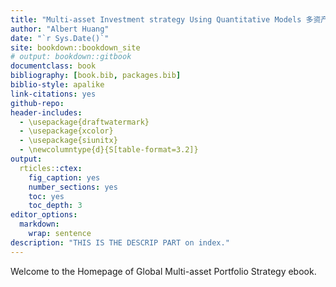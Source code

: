 ```yaml
--- 
title: "Multi-asset Investment strategy Using Quantitative Models 多资产策略量化模型"
author: "Albert Huang"
date: "`r Sys.Date()`"
site: bookdown::bookdown_site
# output: bookdown::gitbook
documentclass: book
bibliography: [book.bib, packages.bib]
biblio-style: apalike
link-citations: yes
github-repo: 
header-includes:
  - \usepackage{draftwatermark}
  - \usepackage{xcolor}
  - \usepackage{siunitx}
  - \newcolumntype{d}{S[table-format=3.2]}
output:
  rticles::ctex:
    fig_caption: yes
    number_sections: yes
    toc: yes
    toc_depth: 3
editor_options: 
  markdown: 
    wrap: sentence
description: "THIS IS THE DESCRIP PART on index."
---
```


Welcome to the Homepage of Global Multi-asset Portfolio Strategy ebook. 
